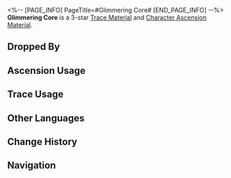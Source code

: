 <%-- [PAGE_INFO]
PageTitle=#Glimmering Core#
[END_PAGE_INFO] --%>
{{Item Infobox
|id          = 111002
|image       = Item Glimmering Core.png
|type        = Trace Material
|type2       = Character Ascension Material
|invCategory = Upgrade Materials
|rarity      = 3
|effect      = The heart of a monster wandering the Fragmentum. Normal material used for enhancement.
|description = It is a lesion that breeds evil, the impulse to sin. It is the source of the Fragmentum distortion.<br />The heart is glimmering and the veins on it indicate it's still alive.
|source1     = [[Certain Fragmentum Monsters at Equilibrium Level 2 or higher]]
|source2     = [[Omni-Synthesizer]] &mdash; Material Synthesis
|source3     = [[Simulated Universe enemies]]
|source4     = [[Omni-Synthesizer]] &mdash; Material Exchange
}}
{{Description|''"What kind of monster is this? Did you see it... Its face! It has the face of our previous leader!"''}}
'''Glimmering Core''' is a 3-star [[Trace Material]] and [[Character Ascension Material]].

==Dropped By==
{{Dropped By}}

==Ascension Usage==
{{Ascension Usage}}

==Trace Usage==
{{Trace Usage}}

==Other Languages==
{{Other Languages
|en   = Glimmering Core
|zhs  = 微光原核
|zht  = 微光原核
|ja   = 微かに光る原核
|ko   = 희미한 빛의 코어
|es   = Núcleo reluciente
|fr   = Noyau brillant
|ru   = Мерцающее ядро
|th   = Glimmering Core
|vi   = Lõi Phát Sáng
|de   = Schimmernder Kern
|id   = Glimmering Core
|pt   = Núcleo Cintilante
}}

==Change History==
{{Change History|2.0}}

==Navigation==
{{Upgrade Material Navbox}}